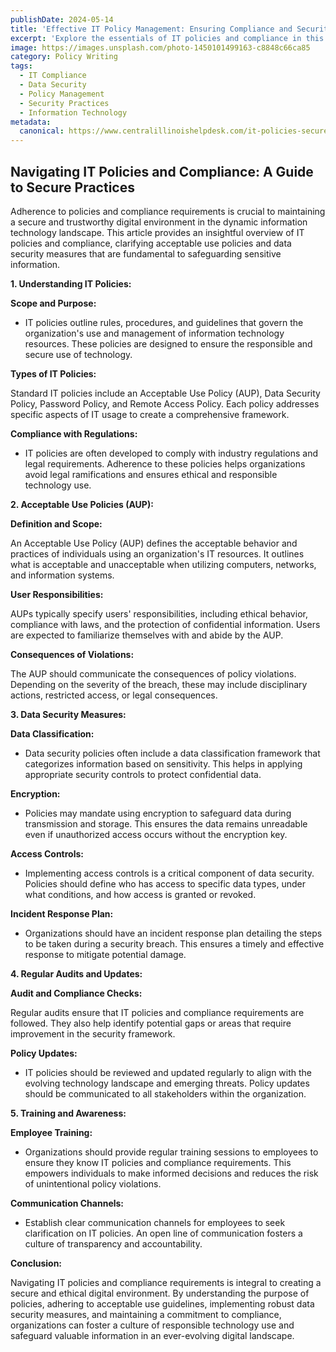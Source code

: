 ```yaml
---
publishDate: 2024-05-14
title: 'Effective IT Policy Management: Ensuring Compliance and Security'
excerpt: 'Explore the essentials of IT policies and compliance in this guide, detailing secure practices like Acceptable Use Policies and data security measures to safeguard sensitive information in the tech-driven business environment.'
image: https://images.unsplash.com/photo-1450101499163-c8848c66ca85
category: Policy Writing
tags:
  - IT Compliance
  - Data Security
  - Policy Management
  - Security Practices
  - Information Technology
metadata:
  canonical: https://www.centralillinoishelpdesk.com/it-policies-secure-practices
---
```


## Navigating IT Policies and Compliance: A Guide to Secure Practices

Adherence to policies and compliance requirements is crucial to maintaining a secure and trustworthy digital environment in the dynamic information technology landscape. This article provides an insightful overview of IT policies and compliance, clarifying acceptable use policies and data security measures that are fundamental to safeguarding sensitive information.

**1. Understanding IT Policies:**

**Scope and Purpose:**

- IT policies outline rules, procedures, and guidelines that govern the organization's use and management of information technology resources. These policies are designed to ensure the responsible and secure use of technology.

**Types of IT Policies:**

Standard IT policies include an Acceptable Use Policy (AUP), Data Security Policy, Password Policy, and Remote Access Policy. Each policy addresses specific aspects of IT usage to create a comprehensive framework.

**Compliance with Regulations:**

- IT policies are often developed to comply with industry regulations and legal requirements. Adherence to these policies helps organizations avoid legal ramifications and ensures ethical and responsible technology use.

**2. Acceptable Use Policies (AUP):**

**Definition and Scope:**

An Acceptable Use Policy (AUP) defines the acceptable behavior and practices of individuals using an organization's IT resources. It outlines what is acceptable and unacceptable when utilizing computers, networks, and information systems.

**User Responsibilities:**

AUPs typically specify users' responsibilities, including ethical behavior, compliance with laws, and the protection of confidential information. Users are expected to familiarize themselves with and abide by the AUP.

**Consequences of Violations:**

The AUP should communicate the consequences of policy violations. Depending on the severity of the breach, these may include disciplinary actions, restricted access, or legal consequences.

**3. Data Security Measures:**

**Data Classification:**

- Data security policies often include a data classification framework that categorizes information based on sensitivity. This helps in applying appropriate security controls to protect confidential data.

**Encryption:**

- Policies may mandate using encryption to safeguard data during transmission and storage. This ensures the data remains unreadable even if unauthorized access occurs without the encryption key.

**Access Controls:**

- Implementing access controls is a critical component of data security. Policies should define who has access to specific data types, under what conditions, and how access is granted or revoked.

**Incident Response Plan:**

- Organizations should have an incident response plan detailing the steps to be taken during a security breach. This ensures a timely and effective response to mitigate potential damage.

**4. Regular Audits and Updates:**

**Audit and Compliance Checks:**

Regular audits ensure that IT policies and compliance requirements are followed. They also help identify potential gaps or areas that require improvement in the security framework.

**Policy Updates:**

- IT policies should be reviewed and updated regularly to align with the evolving technology landscape and emerging threats. Policy updates should be communicated to all stakeholders within the organization.

**5. Training and Awareness:**

**Employee Training:**

- Organizations should provide regular training sessions to employees to ensure they know IT policies and compliance requirements. This empowers individuals to make informed decisions and reduces the risk of unintentional policy violations.

**Communication Channels:**

- Establish clear communication channels for employees to seek clarification on IT policies. An open line of communication fosters a culture of transparency and accountability.

**Conclusion:**

Navigating IT policies and compliance requirements is integral to creating a secure and ethical digital environment. By understanding the purpose of policies, adhering to acceptable use guidelines, implementing robust data security measures, and maintaining a commitment to compliance, organizations can foster a culture of responsible technology use and safeguard valuable information in an ever-evolving digital landscape.
